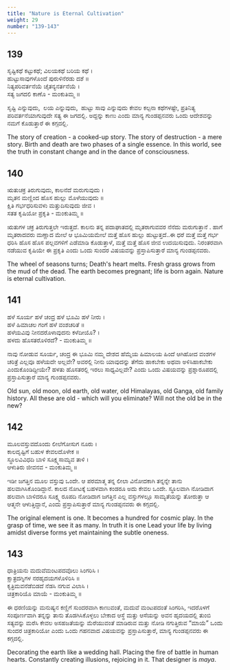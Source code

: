 ```yaml
---
title: "Nature is Eternal Cultivation"
weight: 29
number: "139-143"
---
```


## 139

ಸೃಷ್ಟಿಕಥೆ ಕಟ್ಟುಕಥೆ; ವಿಲಯಕಥೆ ಬರಿಯ ಕಥೆ ।  
ಹುಟ್ಟುಸಾವುಗಳೊಂದೆ ಪುರುಳಿನೆರಡು ದಶೆ ॥  
ನಿತ್ಯಪರಿವರ್ತನೆಯೆ ಚೈತನ್ಯನರ್ತನೆಯೆ ।  
ಸತ್ಯ ಜಗದಲಿ ಕಾಣೊ - ಮಂಕುತಿಮ್ಮ ॥

ಸೃಷ್ಟಿ ಎನ್ನುವುದು,  ಲಯ ಎನ್ನುವುದು,  ಹುಟ್ಟು ಸಾವು ಎನ್ನುವುದು ಕೇವಲ ಕಲ್ಪನಾ ಕಥೆಗಳಷ್ಟೇ, ಪ್ರತಿನಿತ್ಯ ಪರಿವರ್ತನೆಯಾಗುವುದೇ ಸತ್ಯ ಈ ಜಗದಲ್ಲಿ. ಅದ್ದನ್ನು ಕಾಣು ಎಂದು ಮಾನ್ಯ ಗುಂಡಪ್ಪನವರು ಒಂದು ಆದೇಶವನ್ನು ನಮಗೆ ಕೊಡುತ್ತಾರೆ ಈ ಕಗ್ಗದಲ್ಲಿ.

The story of creation - a cooked-up story. The story of destruction - a mere story. Birth and death are two phases of a single essence. In this world, see the truth in constant change and in the dance of consciousness.

## 140

ಋತುಚಕ್ರ ತಿರುಗುವುದು, ಕಾಲನೆದೆ ಮರುಗುವುದು ।  
ಮೃತನ ಮಣ್ಣಿಂದ ಹೊಸ ಹುಲ್ಲು ಮೊಳೆಯುವುದು ॥  
ಕ್ಷಿತಿ ಗರ್ಭಧರಿಸುವಳು ಮತ್ತುದಿಸುವುದು ಜೀವ ।  
ಸತತ ಕೃಷಿಯೋ ಪ್ರಕೃತಿ - ಮಂಕುತಿಮ್ಮ ॥

ಋತುಗಳ ಚಕ್ರ ತಿರುಗುತ್ತಲೇ ಇರುತ್ತದೆ. ಕಾಲನು ತನ್ನ ಪದಾಘಾತದಲ್ಲಿ ಮೃತರಾಗುವವರ ನೆನೆದು ಮರುಗುತ್ತಾನೆ . ಹಾಗೆ ಮೃತರಾದವರು ಮಣ್ಣಾದ ಮೇಲೆ ಆ ಭೂಮಿಯಮೇಲೆ ಮತ್ತೆ ಹೊಸ ಹುಲ್ಲು ಹುಟ್ಟುತ್ತದೆ..ಈ ಧರೆ ಮತ್ತೆ ಮತ್ತೆ ಗರ್ಭ ಧರಿಸಿ ಹೊಸ ಹೊಸ ಪಲ್ಲವಗಳಿಗೆ ಎಡೆಮಾಡಿ ಕೊಡುತ್ತಾಳೆ, ಮತ್ತೆ ಮತ್ತೆ ಹೊಸ ಜೀವ ಉದಯಿಸುವುದು. ನಿರಂತರವಾಗಿ ನಡೆಯುವ ಕೃಷಿಯೇ ಈ ಪ್ರಕೃತಿ ಎಂದು ಒಂದು ಸುಂದರ ವಿಷಯವನ್ನು ಪ್ರಸ್ತಾಪಿಸುತ್ತಾರೆ ಮಾನ್ಯ ಗುಂಡಪ್ಪನವರು.

The wheel of seasons turns; Death's heart melts. Fresh grass grows from the mud of the dead. The earth becomes pregnant; life is born again. Nature is eternal cultivation.

## 141

ಹಳೆ ಸೂರ್ಯ ಹಳೆ ಚಂದ್ರ ಹಳೆ ಭೂಮಿ ಹಳೆ ನೀರು ।  
ಹಳೆ ಹಿಮಾಚಲ ಗಂಗೆ ಹಳೆ ವಂಶಚರಿತೆ ॥  
ಹಳೆಯವಿವು ನೀನದರೊಳಾವುದನು ಕಳೆದೀಯೊ? ।  
ಹಳದು ಹೊಸತರೊಳಿರದೆ? - ಮಂಕುತಿಮ್ಮ ॥

ನಾವು ನೋಡುವ ಸೂರ್ಯ, ಚಂದ್ರ ಈ ಭೂಮಿ ನಮ್ಮ ದೇಶದ ಹೆಮ್ಮೆಯ ಹಿಮಾಲಯ ಹಿಂದೆ ಆಗಿಹೋದ ವಂಶಗಳ ಚರಿತ್ರೆ ಎಲ್ಲವೂ ಹಳೆಯದೇ ಅಲ್ಲವೇ? ಅವರಲ್ಲಿ ನೀನು ಯಾವುದನ್ನು ತೆಗೆದು ಹಾಕಬೇಕು ಅಥವಾ ಅಳಿಸಿಹಾಕಬೇಕು ಎಂದುಕೊಂಡಿದ್ದೀಯೇ? ಹಳತು ಹೊಸತರಲ್ಲಿ ಇರಲು ಸಾಧ್ಯವಿಲ್ಲವೇ? ಎಂದು ಒಂದು ವಿಷಯವನ್ನು ಪ್ರಶ್ನಾರೂಪದಲ್ಲಿ ಪ್ರಸ್ತಾಪಿಸುತ್ತಾರೆ ಮಾನ್ಯ ಗುಂಡಪ್ಪನವರು.

Old sun, old moon, old earth, old water, old Himalayas, old Ganga, old family history. All these are old - which will you eliminate? Will not the old be in the new?

## 142

ಮೂಲವಸ್ತುವದೊಂದು ಲೀಲೆಗೋಸುಗ ನೂರು ।  
ಕಾಲದೃಷ್ಟಿಗೆ ಬಹುಳ ಕೇವಲದೊಳೇಕ ॥  
ಸ್ಥೂಲವಿವಿಧದಿ ಬಾಳಿ ಸೂಕ್ಷ್ಮಸಾಮ್ಯವ ತಾಳಿ ।  
ಆಳುತಿರು ಜೀವನವ - ಮಂಕುತಿಮ್ಮ ॥

ಇಡೀ ಜಗತ್ತಿನ ಮೂಲ ವಸ್ತುವು ಒಂದೇ. ಆ ಪರಮಾತ್ಮ ತನ್ನ ಲೀಲಾ ವಿನೋದಕಾಗಿ ತನ್ನನ್ನೇ ತಾನು ಹಲವಾಗಿಸಿಕೊಂಡಿದ್ದಾನೆ. ಕಾಲದ ನೋಟಕ್ಕೆ ಬಹಳವಾಗಿ ಕಂಡರೂ ಅದು ಕೇವಲ ಒಂದೇ. ಸ್ಥೂಲವಾಗಿ ನೋಡಿದಾಗ ಹಲವಾಗಿ ಬಾಳಿದರೂ ಸೂಕ್ಷ್ಮ ರೂಪದಿ ನೋಡಿದಾಗ ಜಗತ್ತಿನ ಎಲ್ಲ ವಸ್ತುಗಳಲ್ಲೂ ಸಾಮ್ಯತೆಯನ್ನು ತೋರುತ್ತಾ ಆ ಆತ್ಮನೇ ಆಳುತ್ತಿದ್ದಾನೆ, ಎಂದು ಪ್ರಸ್ತಾಪಿಸುತ್ತಾರೆ ಮಾನ್ಯ ಗುಂಡಪ್ಪನವರು ಈ ಕಗ್ಗದಲ್ಲಿ.

The original element is one. It becomes a hundred for cosmic play. In the grasp of time, we see it as many. In truth it is one Lead your life by living amidst diverse forms yet maintaining the subtle oneness.

## 143

ಧಾತ್ರಿಯನು ಮದುವೆಮಂಟಪದವೊಲು ಸಿಂಗರಿಸಿ ।  
ಕ್ಷಾತ್ರದಗ್ನಿಗಳ ನರಹೃದಯಗಳೊಳಿರಿಸಿ ॥  
ಕೃತ್ರಿಮವನೆಡೆಬಿಡದೆ ನೆಡಸಿ ನಗುವ ವಿಲಾಸಿ ।  
ಚಿತ್ರಕಾರಿಯೊ ಮಾಯೆ - ಮಂಕುತಿಮ್ಮ ॥

ಈ ಧರಣಿಯನ್ನು ಮನುಷ್ಯನ ಕಣ್ಣಿಗೆ ಸುಂದರವಾಗಿ ಕಾಣುವಂತೆ, ಮದುವೆ ಮಂಟಪದಂತೆ ಸಿಂಗರಿಸಿ, ಇದರೊಳಗೆ ಸಂಪೂರ್ಣವಾಗಿ ತನ್ನನ್ನು ತಾನು ತೊಡಗಿಸಿಕೊಳ್ಳಲು ಬೇಕಾದ ಆಸ್ಥೆ ಮತ್ತು ಆಸೆಯನ್ನು ಅವನ ಹೃದಯದಲ್ಲಿ ತುಂಬಿ ಸತ್ಯವನ್ನು ಮರೆಸಿ ಕೇವಲ ಅಸಹಜತೆಯನ್ನು ಮೆರೆಯುವಂತೆ ಮಾಡಿರುವ ಮತ್ತು ನೋಡಿ ನಗುತ್ತಿರುವ “ಮಾಯೆ” ಒಂದು ಸುಂದರ ಚಿತ್ರಕಾರಿಯೋ ಎಂದು ಒಂದು ಗಹನವಾದ ವಿಷಯವನ್ನು ಪ್ರಸ್ತಾಪಿಸುತ್ತಾರೆ, ಮಾನ್ಯ ಗುಂಡಪ್ಪನವರು ಈ ಕಗ್ಗದಲ್ಲಿ.

Decorating the earth like a wedding hall. Placing the fire of battle in human hearts. Constantly creating illusions, rejoicing in it. That designer is _maya_.
